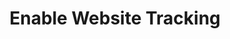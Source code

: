 ---
title: "Enable Website Tracking"
description: "Facilitates to enable website tracking via the PATCH endpoint"
openapi: patch /v1/customers/enable_tracking
---